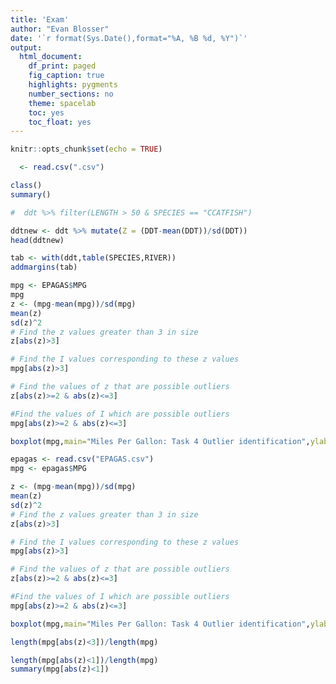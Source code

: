 ```yaml
---
title: 'Exam'
author: "Evan Blosser"
date: '`r format(Sys.Date(),format="%A, %B %d, %Y")`'
output: 
  html_document:
    df_print: paged
    fig_caption: true
    highlights: pygments
    number_sections: no
    theme: spacelab
    toc: yes
    toc_float: yes
---
```

```r
knitr::opts_chunk$set(echo = TRUE)
```


```r
  <- read.csv(".csv")

class()
summary()

#  ddt %>% filter(LENGTH > 50 & SPECIES == "CCATFISH")


```

```r
ddtnew <- ddt %>% mutate(Z = (DDT-mean(DDT))/sd(DDT))
head(ddtnew)
```


```r
tab <- with(ddt,table(SPECIES,RIVER))
addmargins(tab)
```



```r
mpg <- EPAGAS$MPG
mpg
z <- (mpg-mean(mpg))/sd(mpg)
mean(z)
sd(z)^2
# Find the z values greater than 3 in size
z[abs(z)>3]

# Find the I values corresponding to these z values
mpg[abs(z)>3]

# Find the values of z that are possible outliers
z[abs(z)>=2 & abs(z)<=3]

#Find the values of I which are possible outliers
mpg[abs(z)>=2 & abs(z)<=3]

boxplot(mpg,main="Miles Per Gallon: Task 4 Outlier identification",ylab="mpg",col="Blue",notch=TRUE)
```





```r
epagas <- read.csv("EPAGAS.csv")
mpg <- epagas$MPG

z <- (mpg-mean(mpg))/sd(mpg)
mean(z)
sd(z)^2
# Find the z values greater than 3 in size
z[abs(z)>3]

# Find the I values corresponding to these z values
mpg[abs(z)>3]

# Find the values of z that are possible outliers
z[abs(z)>=2 & abs(z)<=3]

#Find the values of I which are possible outliers
mpg[abs(z)>=2 & abs(z)<=3]

boxplot(mpg,main="Miles Per Gallon: Task 4 Outlier identification",ylab="mpg",col="Blue",notch=TRUE)
```


```r
length(mpg[abs(z)<3])/length(mpg)

length(mpg[abs(z)<1])/length(mpg)
summary(mpg[abs(z)<1])
```
































